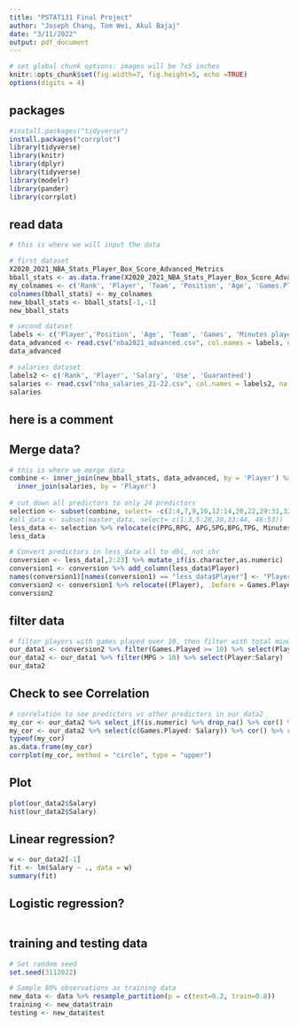 ```yaml
---
title: "PSTAT131 Final Project"
author: "Joseph Chang, Tom Wei, Akul Bajaj"
date: "3/11/2022"
output: pdf_document
---
```


```r
# set global chunk options: images will be 7x5 inches
knitr::opts_chunk$set(fig.width=7, fig.height=5, echo =TRUE)
options(digits = 4)
```

## packages
```r
#install.packages("tidyverse")
install.packages("corrplot")
library(tidyverse)
library(knitr)
library(dplyr)
library(tidyverse)
library(modelr)
library(pander)
library(corrplot)
```

## read data
```r
# this is where we will input the data 

# first dataset
X2020_2021_NBA_Stats_Player_Box_Score_Advanced_Metrics
bball_stats <- as.data.frame(X2020_2021_NBA_Stats_Player_Box_Score_Advanced_Metrics)
my_colnames <- c('Rank', 'Player', 'Team', 'Position', 'Age', 'Games.Played', 'MPG', 'Minutes%', 'Usage Rate' , 'Turnover rate', 'free throws attempted', 'Free throw%', '2-point field goals attempted', '2-point%', '3-point field goals attempted', 'three-point %', 'effective shooting %' , 'True shooting %', 'PPG', 'RPG', 'Total rebound %', 'APG', 'Assist %', 'SPG' ,'BPG', 'TPG', 'Versatility Index', 'Offensive Rating' , 'Defensive rating')
colnames(bball_stats) <- my_colnames
new_bball_stats <- bball_stats[-1,-1]
new_bball_stats

# second dataset
labels <- c('Player','Position', 'Age', 'Team', 'Games', 'Minutes played', 'Player Efficiency Rating', 'true shooting %', '3-point attempt rate', 'free-throw attempt rate', 'offensive rebound percentage', 'defensive rebound percentage', 'total rebound percentage', 'assist percentage', 'steal percentage', 'block percentage', 'turnover percentage', 'usage rate', 'offensive win shares', 'defensive win shares', 'win shares','win shares per 48 minutes', 'Offensive Box Plus/Minus', 'Defensive Box Plus/Minus','Box Plus/Minus','Value Over Replacement')
data_advanced <- read.csv("nba2021_advanced.csv", col.names = labels, na= "XXX")
data_advanced

# salaries dataset
labels2 <- c('Rank', 'Player', 'Salary', 'Use', 'Guaranteed')
salaries <- read.csv("nba_salaries_21-22.csv", col.names = labels2, na = "XXX")
salaries
```

## here is a comment
## Merge data?
```r
# this is where we merge data
combine <- inner_join(new_bball_stats, data_advanced, by = 'Player') %>% 
  inner_join(salaries, by = 'Player')
  
# cut down all predictors to only 24 predictors
selection <- subset(combine, select= -c(2:4,7,9,10,12:14,20,22,29:31,32,35:47,49:51,54, 56:57))
#all_data <- subset(master_data, select= c(1:3,5:28,30,33:44, 46:53))
less_data <- selection %>% relocate(c(PPG,RPG, APG,SPG,BPG,TPG, Minutes.played), .before = MPG)
less_data

# Convert predictors in less_data all to dbl, not chr
conversion <- less_data[,2:23] %>% mutate_if(is.character,as.numeric)
conversion1 <- conversion %>% add_column(less_data$Player) 
names(conversion1)[names(conversion1) == "less_data$Player"] <- "Player"
conversion2 <- conversion1 %>% relocate((Player), .before = Games.Played)
conversion2
```

## filter data
```r
# filter players with games played over 10, then filter with total minutes played over 100 
our_data1 <- conversion2 %>% filter(Games.Played >= 10) %>% select(Player:Salary)
our_data2 <- our_data1 %>% filter(MPG > 10) %>% select(Player:Salary)
our_data2
```

## Check to see Correlation
```r
# correlation to see predictors vs other predictors in our_data2
my_cor <- our_data2 %>% select_if(is.numeric) %>% drop_na() %>% cor() %>% round(3)
my_cor <- our_data2 %>% select(c(Games.Played: Salary)) %>% cor() %>% round(3)
typeof(my_cor)
as.data.frame(my_cor)
corrplot(my_cor, method = "circle", type = "upper")
```

## Plot
```r
plot(our_data2$Salary)
hist(our_data2$Salary)
```


## Linear regression?
```r
w <- our_data2[-1]
fit <- lm(Salary ~ ., data = w)
summary(fit)
```


## Logistic regression?
```r

```


## training and testing data
```r
# Set random seed
set.seed(3112022)

# Sample 80% observations as training data
new_data <- data %>% resample_partition(p = c(test=0.2, train=0.8))
training <- new_data$train
testing <- new_data$test
```









